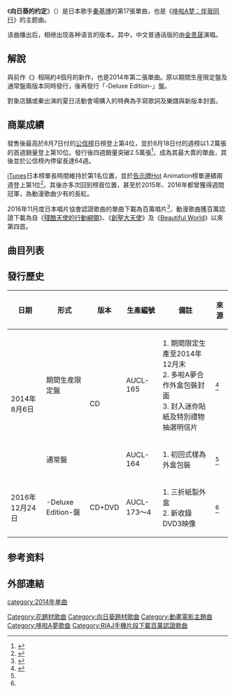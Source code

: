 {{NoteTA
| 1 = zh-tw: STAND BY ME 哆啦A夢; zh-cn: 哆啦A梦：伴我同行; zh-hk: STAND BY ME：多啦A夢3D; 
}}

{{Infobox single
| Name = 向日葵的约定
| Cover = HimawarinoYakusokuSingle.jpg
| Album = [[青色光景|青色光景]]
| A-side = 向日葵的約定
| B-side = 海邊的素描<br />再見，艾薩克（Acoustic Session with 島田昌典）
| Artist = [[秦基博|秦基博]]
| Released = {{Start date|2014|08|06}}<br />2014年12月24日（Deluxe Edition盤）
| Length = {{Duration|m=5|s=14}}
| Genre = [[J-POP|J-POP]]
| Label = {{Link-ja|Ariola Japan|アリオラジャパン}}
| Writer = [[秦基博|秦基博]]
| Producer = 秦基博
| Certification = *百萬唱片（單曲下載、[[日本唱片協會|日本唱片協會]]）
| Chart position = *週間最高排行10位（[[Oricon|Oricon]]）
*2014年8月度月間26位（Oricon）
| Last single = {{Link-ja|對話‧獨白|ダイアローグ・モノローグ}}<br />（2014年）
| This single = '''向日葵的約定'''<br />（2014年）
| Next single = {{Link-ja|水彩之月|水彩の月}}<br />（2015年）
| Misc = {{External music video|Upper caption=MV|{{Youtube|rKsQ-3N-Bks|《向日葵的約定》}}}}
}}

《'''向日葵的约定'''》（{{lang-ja|ひまわりの約束}}）是日本歌手[[秦基博|秦基博]]的第17張單曲，也是《[[哆啦A梦：伴我同行|哆啦A梦：伴我同行]]》的主题曲。

该曲播出后，相继出现各种语言的版本。其中，中文普通话版的由[[金贵晟|金贵晟]]演唱。

== 解說 ==
與前作《{{Link-ja|對話‧獨白|ダイアローグ・モノローグ}}》相隔約4個月的新作，也是2014年第二張單曲。原以期間生産限定盤及通常盤兩版本同時發行，後再發行「-Deluxe Edition-」盤。

對象店鋪或秦出演的夏日活動會場購入的特典為手寫歌詞及樂譜與新版本封面。

== 商業成績 ==
發售後最高於8月7日付的[[公信榜|公信榜]]日榜登上第4位，並於8月18日付的週榜以1.2萬張的首週銷量登上第10位。發行後四週銷量突破2.5萬張<ref>{{Cite web |url=http://ranking.oricon.co.jp/ |title=オリコンランキング情報サービス「you大樹」 |accessdate=2016-01-01 |archive-date=2011-02-15 |archive-url=https://www.webcitation.org/5wWgNMyRh?url=http://ranking.oricon.co.jp/ |dead-url=no }}</ref>，成為其最大賣的單曲，其後並於公信榜內停留長達64週。

[[iTunes|iTunes]]日本榜單長時間維持於第1名位置，並於[[告示牌_(雜誌)|告示牌]]Hot Animation榜單連績兩週登上第1位<ref>{{Cite news|url=http://www.billboard-japan.com/d_news/detail/21954|script-title=ja: 秦 基博「ひまわりの約束」が映画ドラえもんのヒットと合わせてアニメチャート2週連続首位に|language=ja|agency=Billboard JAPAN|date=2014-08-20|accessdate=2016-03-19|archive-date=2019-04-21|archive-url=https://web.archive.org/web/20190421032518/http://www.billboard-japan.com/d_news/detail/21954|dead-url=no}}</ref>。其後亦多次回到榜首位置，甚至於2015年、2016年都曾獲得週間冠軍，為動漫歌曲少有的長紅。

2016年11月度日本唱片協會認證歌曲的單曲下載為百萬唱片<ref>{{cite web|url=https://prtimes.jp/main/html/rd/p/000000118.000010908.html|script-title=ja:11月度有料配信認定作品 ～秦基博「ひまわりの約束」がミリオン認定|language=ja|work=PR Times|date=2016-12-20|accessdate=2017-05-10|archive-date=2021-10-07|archive-url=https://web.archive.org/web/20211007011917/https://prtimes.jp/main/html/rd/p/000000118.000010908.html|dead-url=no}}</ref>，動漫歌曲獲百萬認證下載為自《[[殘酷天使的行動綱領|殘酷天使的行動綱領]]》、《[[創聖大天使_(單曲)|創聖大天使]]》及《[[Beautiful_World/Kiss_&_Cry|Beautiful World]]》以來第四首。

== 曲目列表 ==
{{tracklist
| headline        = CD
| all_writing     = 秦基博、全碟編曲：秦基博（特記除外）
| extra_column    = 編曲
| total_length    = 

| title1          = 向日葵的約定
| note1           = 電影「[[哆啦A梦：伴我同行|哆啦A梦：伴我同行]]」主題曲
| extra1          = 秦基博、皆川真人
| length1         = 5:14

| title2          = 海邊的素描
| note2           =
| length2         = 4:32

| title3          = 再見，艾薩克
| note3           = Acoustic Session with 島田昌典
| length3         = 4:20

| title4          = 向日葵的約定
| note4           = Backing Track
| length4         = 5:18
}}
{{tracklist
| headline        = DVD（Deluxe Edition盤特典）
| collapsed       = yes
| total_length    = 

| title1          = 向日葵的約定 Music Video
| note1           = 電影「STAND BY ME：多啦A夢3D」合作Ver.

| title2          = 向日葵的約定 Music Video
| note2           = Original Ver.

| title3          = 向日葵的約定（自彈自唱Version）Music Video
| note3           = Director's cut.
}}

== 發行歷史 ==
{| class="wikitable plainrowheaders" style="font-size:small;"
|-
! scope="col"| 日期
! scope="col"| 形式
! scope="col"| 版本
! scope="col"| 生產編號
! scope="col"| 備註
! scope="col"| 來源
|-
| rowspan="2"| 2014年8月6日
| 期間生産限定盤
| rowspan="2"| CD
| AUCL-165
| 1. 期間限定生產至2014年12月末<br />2. 多啦A夢合作外盒包裝封面<br />3. 封入迷你貼紙及特別禮物抽選明信片
| <ref name="Discography">{{Cite web |url=http://www.office-augusta.com/hata/discography_hata.html#single |title=Discography |accessdate=2017-05-10 |archive-date=2020-11-01 |archive-url=https://web.archive.org/web/20201101000554/https://www.office-augusta.com/hata/discography_hata.html#single |dead-url=yes }}</ref>
|-
| 通常盤
| AUCL-164
| 1. 初回式樣為外盒包裝
| <ref name="Discography"/>
|-
| 2016年12月24日
| -Deluxe Edition-盤
| CD+DVD
| AUCL-173～4
| 1. 三折紙製外盒<br />2. 新收錄DVD3映像
| <ref name="Discography"/>
|}

==参考资料==
{{reflist}}

== 外部連結 ==
{{日本唱片協會手機全曲下載百萬認證歌曲}}

[[category:2014年单曲|category:2014年单曲]]
[[Category:花題材歌曲|Category:花題材歌曲]]
[[Category:向日葵題材歌曲|Category:向日葵題材歌曲]]
[[Category:動畫電影主題曲|Category:動畫電影主題曲]]
[[Category:哆啦A夢歌曲|Category:哆啦A夢歌曲]]
[[Category:RIAJ手機片段下載百萬認證歌曲|Category:RIAJ手機片段下載百萬認證歌曲]]